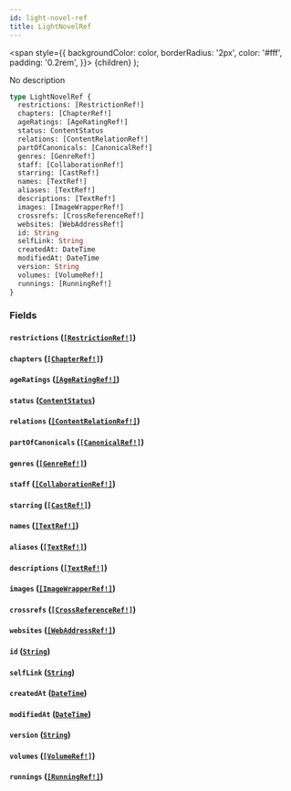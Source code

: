 ```yaml
---
id: light-novel-ref
title: LightNovelRef
---
```


<span
style={{
      backgroundColor: color,
      borderRadius: '2px',
      color: '#fff',
      padding: '0.2rem',
    }}>
{children}
</span>
);

No description

```graphql
type LightNovelRef {
  restrictions: [RestrictionRef!]
  chapters: [ChapterRef!]
  ageRatings: [AgeRatingRef!]
  status: ContentStatus
  relations: [ContentRelationRef!]
  partOfCanonicals: [CanonicalRef!]
  genres: [GenreRef!]
  staff: [CollaborationRef!]
  starring: [CastRef!]
  names: [TextRef!]
  aliases: [TextRef!]
  descriptions: [TextRef!]
  images: [ImageWrapperRef!]
  crossrefs: [CrossReferenceRef!]
  websites: [WebAddressRef!]
  id: String
  selfLink: String
  createdAt: DateTime
  modifiedAt: DateTime
  version: String
  volumes: [VolumeRef!]
  runnings: [RunningRef!]
}
```

### Fields

#### `restrictions` ([`[RestrictionRef!]`](/docs/schema/inputs/restriction-ref))

#### `chapters` ([`[ChapterRef!]`](/docs/schema/inputs/chapter-ref))

#### `ageRatings` ([`[AgeRatingRef!]`](/docs/schema/inputs/age-rating-ref))

#### `status` ([`ContentStatus`](/docs/schema/enums/content-status))

#### `relations` ([`[ContentRelationRef!]`](/docs/schema/inputs/content-relation-ref))

#### `partOfCanonicals` ([`[CanonicalRef!]`](/docs/schema/inputs/canonical-ref))

#### `genres` ([`[GenreRef!]`](/docs/schema/inputs/genre-ref))

#### `staff` ([`[CollaborationRef!]`](/docs/schema/inputs/collaboration-ref))

#### `starring` ([`[CastRef!]`](/docs/schema/inputs/cast-ref))

#### `names` ([`[TextRef!]`](/docs/schema/inputs/text-ref))

#### `aliases` ([`[TextRef!]`](/docs/schema/inputs/text-ref))

#### `descriptions` ([`[TextRef!]`](/docs/schema/inputs/text-ref))

#### `images` ([`[ImageWrapperRef!]`](/docs/schema/inputs/image-wrapper-ref))

#### `crossrefs` ([`[CrossReferenceRef!]`](/docs/schema/inputs/cross-reference-ref))

#### `websites` ([`[WebAddressRef!]`](/docs/schema/inputs/web-address-ref))

#### `id` ([`String`](/docs/schema/scalars/string))

#### `selfLink` ([`String`](/docs/schema/scalars/string))

#### `createdAt` ([`DateTime`](/docs/schema/scalars/date-time))

#### `modifiedAt` ([`DateTime`](/docs/schema/scalars/date-time))

#### `version` ([`String`](/docs/schema/scalars/string))

#### `volumes` ([`[VolumeRef!]`](/docs/schema/inputs/volume-ref))

#### `runnings` ([`[RunningRef!]`](/docs/schema/inputs/running-ref))

